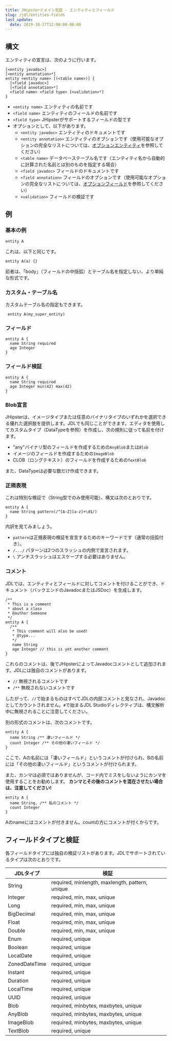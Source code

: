 ```yaml
---
title: JHipsterドメイン言語 - エンティティとフィールド
slug: /jdl/entities-fields
last_update:
  date: 2019-10-27T12:00:00-00:00
---
```


## 構文

エンティティの宣言は、次のように行います。

```jdl
[<entity javadoc>]
[<entity annotation>*]
entity <entity name> [(<table name>)] {
  [<field javadoc>]
  [<field annotation>*]
  <field name> <field type> [<validation>*]
}
```

- `<entity name>` エンティティの名前です
- `<field name>` エンティティのフィールドの名前です
- `<field type>` JHipsterがサポートするフィールドの型です
- オプションとして、以下があります。
  - `<entity javadoc>` エンティティのドキュメントです
  - `<entity annotation>` エンティティのオプションです（使用可能なオプションの完全なリストについては、[オプションエンティティ][]を参照してください）
  - `<table name>` データベーステーブル名です（エンティティ名から自動的に計算された名前とは別のものを指定する場合）
  - `<field javadoc>` フィールドのドキュメントです
  - `<field annotation>` フィールドのオプションです（使用可能なオプションの完全なリストについては、[オプションフィールド][]を参照してください）
  - `<validation>` フィールドの検証です

## 例

### 基本の例

```jdl
entity A
```

これは、以下と同じです。

```jdl
entity A(a) {}
```

前者は、「body」（フィールドの中括弧）とテーブル名を指定しない、より単純な形式です。

### カスタム・テーブル名

カスタムテーブル名の指定もできます。

```jdl
 entity A(my_super_entity)
```

### フィールド

```jdl
entity A {
  name String required
  age Integer
}
```

### フィールド検証

```jdl
entity A {
  name String required
  age Integer min(42) max(42)
}
```

### Blob宣言

JHipsterは、イメージタイプまたは任意のバイナリタイプのいずれかを選択できる優れた選択肢を提供します。JDLでも同じことができます。エディタを使用してカスタムタイプ（DataTypeを参照）を作成し、次の規則に従って名前を付けます。
  - "any"バイナリ型のフィールドを作成するための`AnyBlob`または`Blob`
  - イメージのフィールドを作成するための`ImageBlob`
  - CLOB（ロングテキスト）のフィールドを作成するための`TextBlob`

また、DataTypeは必要な数だけ作成できます。

### 正規表現

これは特別な検証で（String型でのみ使用可能）、構文は次のとおりです。

```jdl
entity A {
  name String pattern(/^[A-Z][a-z]+\d$/)
}
```

内訳を見てみましょう。

- `pattern`は正規表現の検証を宣言するためのキーワードです（通常の括弧付き）。
- `/.../` パターンは2つのスラッシュの内側で宣言されます。
- `\` アンチスラッシュはエスケープする必要はありません。

### コメント

JDLでは、エンティティとフィールドに対してコメントを付けることができ、ドキュメント（バックエンドのJavadocまたはJSDoc）を生成します。

```jdl
/**
 * This is a comment
 * about a class
 * @author Someone
 */
entity A {
  /**
   * This comment will also be used!
   * @type...
   */
   name String
   age Integer // this is yet another comment
}
```

これらのコメントは、後でJHipsterによってJavadocコメントとして追加されます。JDLには独自のコメントがあります。
  - `//` 無視されるコメントです
  - `/**` 無視されないコメントです

したがって、`//`で始まるものはすべてJDLの内部コメントと見なされ、Javadocとしてカウントされません。`#`で始まるJDL Studioディレクティブは、構文解析中に無視されることに注意してください。

別の形式のコメントは、次のコメントです。

```jdl
entity A {
  name String /** 凄いフィールド */
  count Integer /** その他の凄いフィールド */
}
```

ここで、Aの名前には「凄いフィールド」というコメントが付けられ、Bの名前には「その他の凄いフィールド」というコメントが付けられます。

また、カンマは必須ではありませんが、コード内でミスをしないようにカンマを使用することをお勧めします。
**カンマとその後のコメントを混在させたい場合は、注意してください!**

```jdl
entity A {
  name String, /** 私のコメント */
  count Integer
}
```
Aのnameにはコメントが付きません。countの方にコメントが付くからです。

## フィールドタイプと検証

各フィールドタイプには独自の検証リストがあります。JDLでサポートされているタイプは次のとおりです。

|JDLタイプ      |検証                                    |
|--------------|-----------------------------------------------|
|String        |required, minlength, maxlength, pattern, unique|
|Integer       |required, min, max, unique                     |
|Long          |required, min, max, unique                     |
|BigDecimal    |required, min, max, unique                     |
|Float         |required, min, max, unique                     |
|Double        |required, min, max, unique                     |
|Enum          |required, unique                               |
|Boolean       |required, unique                               |
|LocalDate     |required, unique                               |
|ZonedDateTime |required, unique                               |
|Instant       |required, unique                               |
|Duration      |required, unique                               |
|LocalTime     |required, unique                               |
|UUID          |required, unique                               |
|Blob          |required, minbytes, maxbytes, unique           |
|AnyBlob       |required, minbytes, maxbytes, unique           |
|ImageBlob     |required, minbytes, maxbytes, unique           |
|TextBlob      |required, unique                               |

[オプションエンティティ]: options#エンティティオプション "Options"
[オプションフィールド]: options#フィールドオプション "Options"